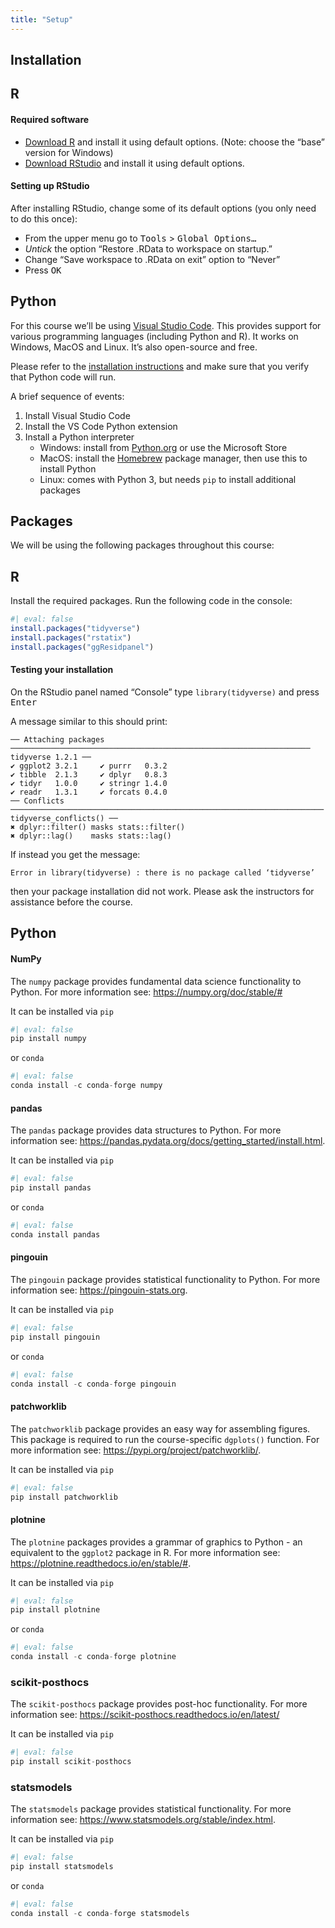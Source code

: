 ```yaml
---
title: "Setup"
---
```


## Installation

::: {.panel-tabset group="language"}
## R

#### Required software

- [Download R](https://cran.r-project.org/) and install it using default options. (Note: choose the "base" version for Windows)
- [Download RStudio](https://www.rstudio.com/products/rstudio/download/#download) and install it using default options. 

#### Setting up RStudio

After installing RStudio, change some of its default options (you only need to 
do this once): 

- From the upper menu go to <kbd>Tools</kbd> > <kbd>Global Options...</kbd> 
- _Untick_ the option "Restore .RData to workspace on startup."
- Change "Save workspace to .RData on exit" option to "Never"
- Press <kbd>OK</kbd>

## Python

For this course we'll be using [Visual Studio Code](https://code.visualstudio.com). This provides support for various programming languages (including Python and R). It works on Windows, MacOS and Linux. It's also open-source and free.

Please refer to the [installation instructions](https://code.visualstudio.com/docs/python/python-tutorial) and make sure that you verify that Python code will run.

A brief sequence of events:

1. Install Visual Studio Code
2. Install the VS Code Python extension
3. Install a Python interpreter
    * Windows: install from [Python.org](https://www.python.org/downloads/) or use the Microsoft Store
    * MacOS: install the [Homebrew](https://brew.sh) package manager, then use this to install Python
    * Linux: comes with Python 3, but needs `pip` to install additional packages
:::


## Packages
We will be using the following packages throughout this course:

::: {.panel-tabset group="language"}
## R

Install the required packages. Run the following code in the console:

```r
#| eval: false
install.packages("tidyverse")
install.packages("rstatix")
install.packages("ggResidpanel")
```


#### Testing your installation
On the RStudio panel named "Console" type `library(tidyverse)` and press <kbd>Enter</kbd>

A message similar to this should print:

```
── Attaching packages ─────────────────────────────────────────────────────────────────── tidyverse 1.2.1 ──
✔ ggplot2 3.2.1     ✔ purrr   0.3.2
✔ tibble  2.1.3     ✔ dplyr   0.8.3
✔ tidyr   1.0.0     ✔ stringr 1.4.0
✔ readr   1.3.1     ✔ forcats 0.4.0
── Conflicts ────────────────────────────────────────────────────────────────────── tidyverse_conflicts() ──
✖ dplyr::filter() masks stats::filter()
✖ dplyr::lag()    masks stats::lag()
```
<p></p>

If instead you get the message: 

```
Error in library(tidyverse) : there is no package called ‘tidyverse’
```
 
then your package installation did not work. Please ask the instructors for assistance before the course. 

## Python

#### NumPy
The `numpy` package provides fundamental data science functionality to Python. For more information see: [https://numpy.org/doc/stable/#](https://numpy.org/doc/stable/#)

It can be installed via `pip`
```python
#| eval: false
pip install numpy
```

or `conda`
```python
#| eval: false
conda install -c conda-forge numpy
```

#### pandas
The `pandas` package provides data structures to Python. For more information see: [https://pandas.pydata.org/docs/getting_started/install.html](https://pandas.pydata.org/docs/getting_started/install.html).

It can be installed via `pip`
```python
#| eval: false
pip install pandas
```

or `conda`
```python
#| eval: false
conda install pandas
```

#### pingouin
The `pingouin` package provides statistical functionality to Python. For more information see: [https://pingouin-stats.org](https://pingouin-stats.org).

It can be installed via `pip`

```python
#| eval: false
pip install pingouin
```

or `conda`
```python
#| eval: false
conda install -c conda-forge pingouin
```

#### patchworklib
The `patchworklib` package provides an easy way for assembling figures. This package is required to run the course-specific `dgplots()` function. For more information see: [https://pypi.org/project/patchworklib/](https://pypi.org/project/patchworklib/).

It can be installed via `pip`
```python
#| eval: false
pip install patchworklib
```

#### plotnine

The `plotnine` packages provides a grammar of graphics to Python - an equivalent to the `ggplot2` package in R. For more information see: [https://plotnine.readthedocs.io/en/stable/#](https://plotnine.readthedocs.io/en/stable/#).

It can be installed via `pip`
```python
#| eval: false
pip install plotnine
```

or `conda`
```python
#| eval: false
conda install -c conda-forge plotnine
```

### scikit-posthocs

The `scikit-posthocs` package provides post-hoc functionality. For more information see: [https://scikit-posthocs.readthedocs.io/en/latest/](https://scikit-posthocs.readthedocs.io/en/latest/)

It can be installed via `pip`
```python
#| eval: false
pip install scikit-posthocs
```

### statsmodels

The `statsmodels` package provides statistical functionality. For more information see: [https://www.statsmodels.org/stable/index.html](https://www.statsmodels.org/stable/index.html).

It can be installed via `pip`
```python
#| eval: false
pip install statsmodels
```

or `conda`
```python
#| eval: false
conda install -c conda-forge statsmodels
```
:::

